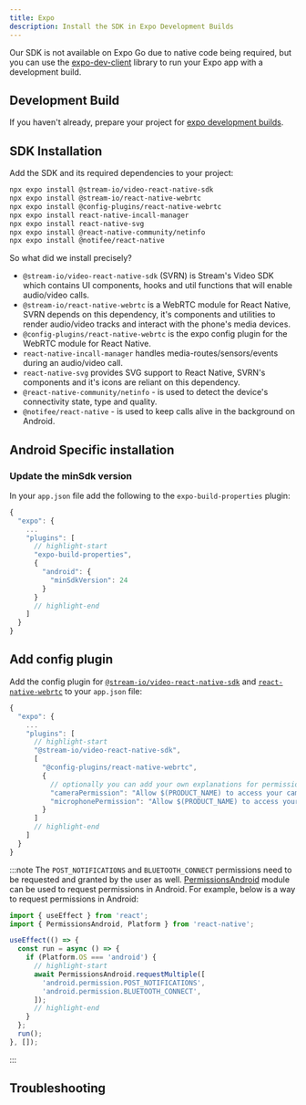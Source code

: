 ```yaml
---
title: Expo
description: Install the SDK in Expo Development Builds
---
```



Our SDK is not available on Expo Go due to native code being required, but you can use the [expo-dev-client](https://docs.expo.dev/development/create-development-builds/) library to run your Expo app with a development build.

## Development Build

If you haven't already, prepare your project for [expo development builds](https://docs.expo.dev/develop/development-builds/installation/).

## SDK Installation

Add the SDK and its required dependencies to your project:

```bash title=Terminal
npx expo install @stream-io/video-react-native-sdk
npx expo install @stream-io/react-native-webrtc
npx expo install @config-plugins/react-native-webrtc
npx expo install react-native-incall-manager
npx expo install react-native-svg
npx expo install @react-native-community/netinfo
npx expo install @notifee/react-native
```

So what did we install precisely?

- `@stream-io/video-react-native-sdk` (SVRN) is Stream's Video SDK which contains UI components, hooks and util functions that will enable audio/video calls.
- `@stream-io/react-native-webrtc` is a WebRTC module for React Native, SVRN depends on this dependency, it's components and utilities to render audio/video tracks and interact with the phone's media devices.
- `@config-plugins/react-native-webrtc` is the expo config plugin for the WebRTC module for React Native.
- `react-native-incall-manager` handles media-routes/sensors/events during an audio/video call.
- `react-native-svg` provides SVG support to React Native, SVRN's components and it's icons are reliant on this dependency.
- `@react-native-community/netinfo` - is used to detect the device's connectivity state, type and quality.
- `@notifee/react-native` - is used to keep calls alive in the background on Android.

## Android Specific installation

<!-- vale off -->
### Update the minSdk version

In your `app.json` file add the following to the `expo-build-properties` plugin:

```js title=app.json
{
  "expo": {
    ...
    "plugins": [
      // highlight-start
      "expo-build-properties",
      {
        "android": {
          "minSdkVersion": 24
        }
      }
      // highlight-end
    ]
  }
}
```
<!-- vale on -->

## Add config plugin

Add the config plugin for [`@stream-io/video-react-native-sdk`](https://github.com/GetStream/stream-video-js/tree/main/packages/react-native-sdk/expo-config-plugin/README.md) and [`react-native-webrtc`](https://www.npmjs.com/package/@config-plugins/react-native-webrtc) to your `app.json` file:

```js title=app.json
{
  "expo": {
    ...
    "plugins": [
      // highlight-start
      "@stream-io/video-react-native-sdk",
      [
        "@config-plugins/react-native-webrtc",
        {
          // optionally you can add your own explanations for permissions on iOS
          "cameraPermission": "Allow $(PRODUCT_NAME) to access your camera",
          "microphonePermission": "Allow $(PRODUCT_NAME) to access your microphone"
        }
      ]
      // highlight-end
    ]
  }
}
```

:::note
The `POST_NOTIFICATIONS` and `BLUETOOTH_CONNECT` permissions need to be requested and granted by the user as well. [PermissionsAndroid](https://reactnative.dev/docs/permissionsandroid) module can be used to request permissions in Android. For example, below is a way to request permissions in Android:

```js
import { useEffect } from 'react';
import { PermissionsAndroid, Platform } from 'react-native';

useEffect(() => {
  const run = async () => {
    if (Platform.OS === 'android') {
      // highlight-start
      await PermissionsAndroid.requestMultiple([
        'android.permission.POST_NOTIFICATIONS',
        'android.permission.BLUETOOTH_CONNECT',
      ]);
      // highlight-end
    }
  };
  run();
}, []);
```

:::

## Troubleshooting

<Troubleshooting isExpo={true} />
